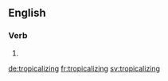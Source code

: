 
==English==

===Verb===
{{head|en|present participle}}

# {{present participle of|tropicalize|lang=en|nocat=1}}

[[de:tropicalizing]]
[[fr:tropicalizing]]
[[sv:tropicalizing]]